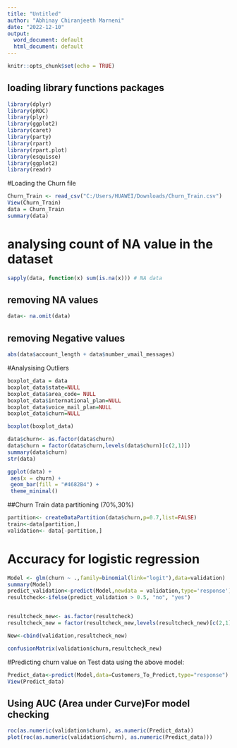---
title: "Untitled"
author: "Abhinay Chiranjeeth Marneni"
date: "2022-12-10"
output:
  word_document: default
  html_document: default
---

```{r setup, include=FALSE}
knitr::opts_chunk$set(echo = TRUE)
```

## loading library functions packages
```{r}
library(dplyr)
library(pROC)
library(plyr)
library(ggplot2)
library(caret)
library(party)
library(rpart)
library(rpart.plot)
library(esquisse)
library(ggplot2)
library(readr)
```
#Loading the Churn file
```{r}
Churn_Train <- read_csv("C:/Users/HUAWEI/Downloads/Churn_Train.csv")
View(Churn_Train)
data = Churn_Train
summary(data)
```

# analysing count of NA value in the dataset
```{r}
sapply(data, function(x) sum(is.na(x))) # NA data
```

## removing NA values
```{r}
data<- na.omit(data)
```


## removing Negative values
```{r}
abs(data$account_length + data$number_vmail_messages)
```

#Analysising Outliers 
```{r}
boxplot_data = data
boxplot_data$state=NULL
boxplot_data$area_code= NULL
boxplot_data$international_plan=NULL
boxplot_data$voice_mail_plan=NULL
boxplot_data$churn=NULL

boxplot(boxplot_data)
```

```{r}
data$churn<- as.factor(data$churn)
data$churn = factor(data$churn,levels(data$churn)[c(2,1)])
summary(data$churn)
str(data)
```
```{r}


ggplot(data) +
 aes(x = churn) +
 geom_bar(fill = "#4682B4") +
 theme_minimal()
```

##Churn Train data partitioning (70%,30%)
```{r}
partition<- createDataPartition(data$churn,p=0.7,list=FALSE)
train<-data[partition,]
validation<- data[-partition,]
```

# Accuracy for logistic regression 
```{r}
Model <- glm(churn ~ .,family=binomial(link="logit"),data=validation)
summary(Model)
predict_validation<-predict(Model,newdata = validation,type='response')
resultcheck<-ifelse(predict_validation > 0.5, "no", "yes")


resultcheck_new<- as.factor(resultcheck)
resultcheck_new = factor(resultcheck_new,levels(resultcheck_new)[c(2,1)])

New<-cbind(validation,resultcheck_new)

confusionMatrix(validation$churn,resultcheck_new)
```

#Predicting churn value on Test data using the above model:
```{r}
Predict_data<-predict(Model,data=Customers_To_Predict,type="response")
View(Predict_data)
```


## Using AUC (Area under Curve)For model checking
```{r}
roc(as.numeric(validation$churn), as.numeric(Predict_data))
plot(roc(as.numeric(validation$churn), as.numeric(Predict_data)))
```